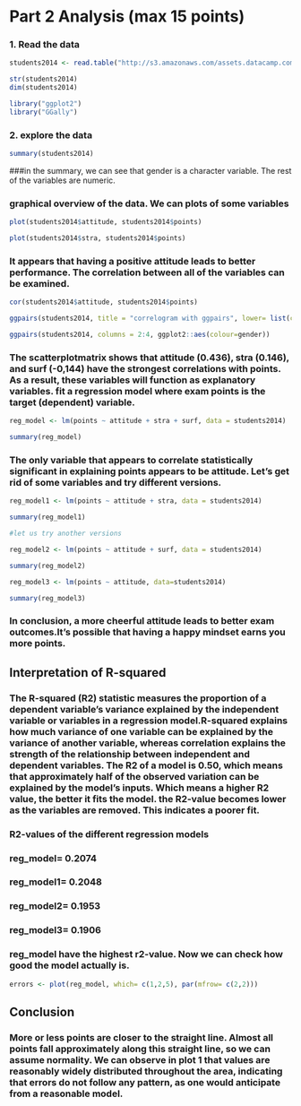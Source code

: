 
# **Part 2 Analysis (max 15 points)**

### 1. Read the data

```R
students2014 <- read.table("http://s3.amazonaws.com/assets.datacamp.com/production/course_2218/datasets/learning2014.txt", sep = ",", header=TRUE)

str(students2014)
dim(students2014)

library("ggplot2")                     
library("GGally")

```

### 2. explore the data

```R

summary(students2014)


```

###in the summary, we can see that gender is a character variable. The rest of the variables are numeric. 

### graphical overview of the data. We can plots of some variables

```R
plot(students2014$attitude, students2014$points)

plot(students2014$stra, students2014$points)
```

### It appears that having a positive attitude leads to better performance. The correlation between all of the variables can be examined. 

```R
cor(students2014$attitude, students2014$points)

ggpairs(students2014, title = "correlogram with ggpairs", lower= list(combo = wrap("facethist", bins = 20)))

ggpairs(students2014, columns = 2:4, ggplot2::aes(colour=gender)) 

```
### The scatterplotmatrix shows that attitude (0.436), stra (0.146), and surf (-0,144) have the strongest correlations with points. As a result, these variables will function as explanatory variables. fit a regression model where exam points is the target (dependent) variable.

```R
reg_model <- lm(points ~ attitude + stra + surf, data = students2014)

summary(reg_model) 
```
### The only variable that appears to correlate statistically significant in explaining points appears to be attitude. Let's get rid of some variables and try different versions.

```R

reg_model1 <- lm(points ~ attitude + stra, data = students2014)

summary(reg_model1)

#let us try another versions

reg_model2 <- lm(points ~ attitude + surf, data = students2014)

summary(reg_model2)

reg_model3 <- lm(points ~ attitude, data=students2014)

summary(reg_model3) 
```
### In conclusion, a more cheerful attitude leads to better exam outcomes.It's possible that having a happy mindset earns you more points. 

## Interpretation of R-squared

### The R-squared (R2) statistic measures the proportion of a dependent variable's variance explained by the independent variable or variables in a regression model.R-squared explains how much variance of one variable can be explained by the variance of another variable, whereas correlation explains the strength of the relationship between independent and dependent variables. The R2 of a model is 0.50, which means that approximately half of the observed variation can be explained by the model's inputs. Which means a higher R2 value, the better it fits the model. the R2-value becomes lower as the variables are removed. This indicates a poorer fit. 

### R2-values of the different regression models

### reg_model= 0.2074
### reg_model1= 0.2048
### reg_model2= 0.1953
### reg_model3=  0.1906

### reg_model have the highest r2-value. Now we can check how good the model actually is. 

```r

errors <- plot(reg_model, which= c(1,2,5), par(mfrow= c(2,2)))


```

## Conclusion

### More or less points are closer to the straight line. Almost all points fall approximately along this straight line, so we can assume normality. We can observe in plot 1 that values are reasonably widely distributed throughout the area, indicating that errors do not follow any pattern, as one would anticipate from a reasonable model. 




